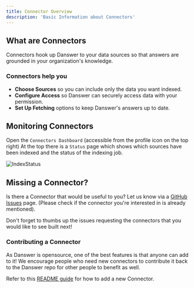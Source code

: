 ```yaml
---
title: Connector Overview
description: 'Basic Information about Connectors'
---
```


## What are Connectors
Connectors hook up Danswer to your data sources so that answers are grounded in your organization's knowledge.

### Connectors help you
- **Choose Sources** so you can include only the data you want indexed.
- **Configure Access** so Danswer can securely access data with your permission.
- **Set Up Fetching** options to keep Danswer's answers up to date.


## Monitoring Connectors
Open the `Connectors Dashboard` (accessible from the profile icon on the top right)
At the top there is a `Status` page which shows which sources have been indexed and the status of the indexing job.

![IndexStatus](/images/connectors/IndexStatus.png)


## Missing a Connector?
Is there a Connector that would be useful to you? Let us know via a
[GitHub Issues](https://github.com/danswer-ai/danswer/issues) page.
(Please check if the connector you're interested in is already mentioned).

Don't forget to thumbs up the issues requesting the connectors that you would like to see built next!

### Contributing a Connector
As Danswer is opensource, one of the best features is that anyone can add to it! We encourage people who need new
connectors to contribute it back to the Danswer repo for other people to benefit as well.

Refer to this [README guide](https://github.com/danswer-ai/danswer/blob/main/backend/danswer/connectors/README.md)
for how to add a new Connector.
